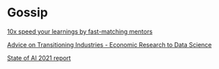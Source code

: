 # Gossip  {.unnumbered}

[10x speed your learnings by fast-matching mentors](https://adplist.org/explore)

[Advice on Transitioning Industries - Economic Research to Data Science](https://www.menti.club/islands/advice-on-transitioning-industries-economic-research-to-data-science)

[State of AI 2021 report](https://docs.google.com/presentation/d/1bwJDRC777rAf00Drthi9yT2c9b0MabWO5ZlksfvFzx8/edit#slide=id.gebb7f5a4fd_3_884)